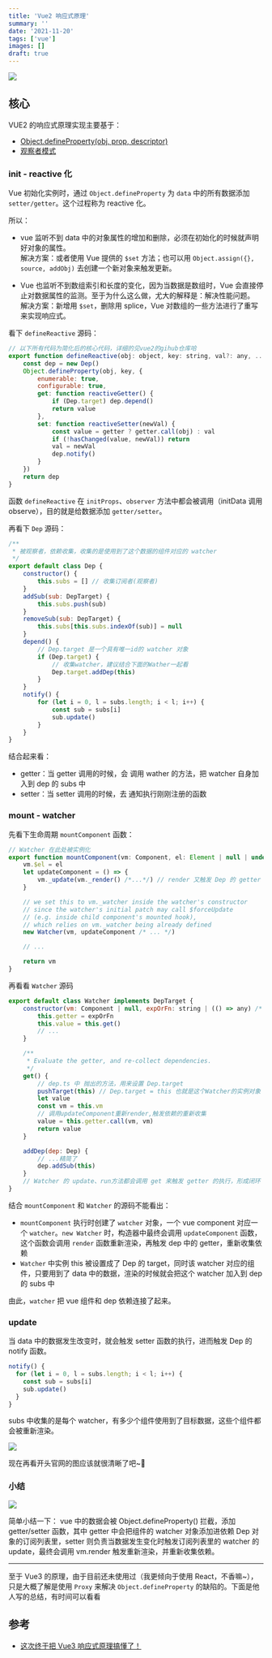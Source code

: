 ```yaml
---
title: 'Vue2 响应式原理'
summary: ''
date: '2021-11-20'
tags: ['vue']
images: []
draft: true
---
```


![](https://cdn.jsdelivr.net/gh/yokiizx/picgo@main/img/202210261654753.png)

## 核心

VUE2 的响应式原理实现主要基于：

- [Object.defineProperty(obj, prop, descriptor)](https://developer.mozilla.org/zh-CN/docs/Web/JavaScript/Reference/Global_Objects/Object/defineProperty)
- [观察者模式](https://yokiizx.site/posts/js/%E8%A7%82%E5%AF%9F%E8%80%85%E5%92%8C%E5%8F%91%E5%B8%83%E8%AE%A2%E9%98%85/)

### init - reactive 化

Vue 初始化实例时，通过 `Object.defineProperty` 为 `data` 中的所有数据添加 `setter/getter`。这个过程称为 reactive 化。

所以：

- vue 监听不到 data 中的对象属性的增加和删除，必须在初始化的时候就声明好对象的属性。  
  解决方案：或者使用 Vue 提供的 `$set` 方法；也可以用 `Object.assign({}, source, addObj)` 去创建一个新对象来触发更新。

- Vue 也监听不到数组索引和长度的变化，因为当数据是数组时，Vue 会直接停止对数据属性的监测。至于为什么这么做，尤大的解释是：解决性能问题。  
  解决方案：新增用 `$set`，删除用 splice，Vue 对数组的一些方法进行了重写来实现响应式。

看下 `defineReactive` 源码：

```js
// 以下所有代码为简化后的核心代码，详细的见vue2的gihub仓库哈
export function defineReactive(obj: object, key: string, val?: any, ...otehrs) {
    const dep = new Dep()
    Object.defineProperty(obj, key, {
        enumerable: true,
        configurable: true,
        get: function reactiveGetter() {
            if (Dep.target) dep.depend()
            return value
        },
        set: function reactiveSetter(newVal) {
            const value = getter ? getter.call(obj) : val
            if (!hasChanged(value, newVal)) return
            val = newVal
            dep.notify()
        }
    })
    return dep
}
```

函数 `defineReactive` 在 `initProps`、`observer` 方法中都会被调用（initData 调用 observe），目的就是给数据添加 `getter/setter`。

再看下 `Dep` 源码：

```js
/**
 * 被观察者，依赖收集，收集的是使用到了这个数据的组件对应的 watcher
 */
export default class Dep {
    constructor() {
        this.subs = [] // 收集订阅者(观察者)
    }
    addSub(sub: DepTarget) {
        this.subs.push(sub)
    }
    removeSub(sub: DepTarget) {
        this.subs[this.subs.indexOf(sub)] = null
    }
    depend() {
        // Dep.target 是一个具有唯一id的 watcher 对象
        if (Dep.target) {
            // 收集watcher，建议结合下面的Wather一起看
            Dep.target.addDep(this)
        }
    }
    notify() {
        for (let i = 0, l = subs.length; i < l; i++) {
            const sub = subs[i]
            sub.update()
        }
    }
}
```

结合起来看：

- getter：当 getter 调用的时候，会 调用 wather 的方法，把 watcher 自身加入到 dep 的 subs 中
- setter：当 setter 调用的时候，去 通知执行刚刚注册的函数

### mount - watcher

先看下生命周期 `mountComponent` 函数：

```js
// Watcher 在此处被实例化
export function mountComponent(vm: Component, el: Element | null | undefined): Component {
    vm.$el = el
    let updateComponent = () => {
        vm._update(vm._render() /*...*/) // render 又触发 Dep 的 getter
    }

    // we set this to vm._watcher inside the watcher's constructor
    // since the watcher's initial patch may call $forceUpdate
    // (e.g. inside child component's mounted hook),
    // which relies on vm._watcher being already defined
    new Watcher(vm, updateComponent /* ... */)

    // ...

    return vm
}
```

再看看 `Watcher` 源码

```js
export default class Watcher implements DepTarget {
    constructor(vm: Component | null, expOrFn: string | (() => any) /* ... */) {
        this.getter = expOrFn
        this.value = this.get()
        // ...
    }

    /**
     * Evaluate the getter, and re-collect dependencies.
     */
    get() {
        // dep.ts 中 抛出的方法，用来设置 Dep.target
        pushTarget(this) // Dep.target = this 也就是这个Watcher的实例对象
        let value
        const vm = this.vm
        // 调用updateComponent重新render,触发依赖的重新收集
        value = this.getter.call(vm, vm)
        return value
    }

    addDep(dep: Dep) {
        // ...精简了
        dep.addSub(this)
    }
    // Watcher 的 update、run方法都会调用 get 来触发 getter 的执行，形成闭环
}
```

结合 `mountComponent` 和 `Watcher` 的源码不能看出：

- `mountComponent` 执行时创建了 `watcher` 对象，一个 vue component 对应一个 `watcher`。`new Watcher` 时，构造器中最终会调用 `updateComponent` 函数，这个函数会调用 `render` 函数重新渲染，再触发 dep 中的 getter，重新收集依赖
- `Watcher` 中实例 this 被设置成了 Dep 的 target，同时该 watcher 对应的组件，只要用到了 data 中的数据，渲染的时候就会把这个 watcher 加入到 dep 的 subs 中

由此，`watcher` 把 vue 组件和 dep 依赖连接了起来。

### update

当 data 中的数据发生改变时，就会触发 setter 函数的执行，进而触发 Dep 的 notify 函数。

```js
notify() {
  for (let i = 0, l = subs.length; i < l; i++) {
    const sub = subs[i]
    sub.update()
  }
}
```

subs 中收集的是每个 watcher，有多少个组件使用到了目标数据，这些个组件都会被重新渲染。

![](https://cdn.jsdelivr.net/gh/yokiizx/picgo@main/img/202210270940977.png)

现在再看开头官网的图应该就很清晰了吧~👻

### 小结

![](https://cdn.jsdelivr.net/gh/yokiizx/picgo@main/img/202302221241366.png)

简单小结一下： vue 中的数据会被 Object.defineProperty() 拦截，添加 getter/setter 函数，其中 getter 中会把组件的 watcher 对象添加进依赖 Dep 对象的订阅列表里，setter 则负责当数据发生变化时触发订阅列表里的 watcher 的 update，最终会调用 vm.render 触发重新渲染，并重新收集依赖。

---

至于 Vue3 的原理，由于目前还未使用过（我更倾向于使用 React，不香嘛~），只是大概了解是使用 `Proxy` 来解决 `Object.defineProperty` 的缺陷的。下面是他人写的总结，有时间可以看看

## 参考

- [这次终于把 Vue3 响应式原理搞懂了！](https://mp.weixin.qq.com/s/F2yYqXE_xTHl0d8j03I-UQ)
